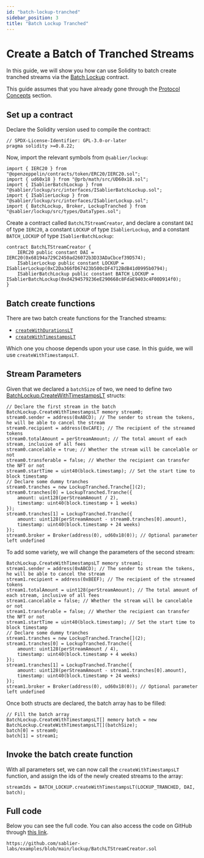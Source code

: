 ```yaml
---
id: "batch-lockup-tranched"
sidebar_position: 3
title: "Batch Lockup Tranched"
---
```



# Create a Batch of Tranched Streams

In this guide, we will show you how can use Solidity to batch create tranched streams via the
[Batch Lockup](/reference/lockup/contracts/contract.SablierBatchLockup) contract.

This guide assumes that you have already gone through the [Protocol Concepts](/concepts/streaming) section.

<CautionNonProduction />

## Set up a contract

Declare the Solidity version used to compile the contract:

```solidity
// SPDX-License-Identifier: GPL-3.0-or-later
pragma solidity >=0.8.22;
```

Now, import the relevant symbols from `@sablier/lockup`:

```solidity
import { IERC20 } from "@openzeppelin/contracts/token/ERC20/IERC20.sol";
import { ud60x18 } from "@prb/math/src/UD60x18.sol";
import { ISablierBatchLockup } from "@sablier/lockup/src/interfaces/ISablierBatchLockup.sol";
import { ISablierLockup } from "@sablier/lockup/src/interfaces/ISablierLockup.sol";
import { BatchLockup, Broker, LockupTranched } from "@sablier/lockup/src/types/DataTypes.sol";
```

Create a contract called `BatchLTStreamCreator`, and declare a constant `DAI` of type `IERC20`, a constant `LOCKUP` of
type `ISablierLockup`, and a constant `BATCH_LOCKUP` of type `ISablierBatchLockup`:

```solidity
contract BatchLTStreamCreator {
    IERC20 public constant DAI = IERC20(0x68194a729C2450ad26072b3D33ADaCbcef39D574);
    ISablierLockup public constant LOCKUP = ISablierLockup(0xC2Da366fD67423b500cDF4712BdB41d0995b0794);
    ISablierBatchLockup public constant BATCH_LOCKUP = ISablierBatchLockup(0xd4294579236eE290668c8FdaE9403c4F00D914f0);
}
```

<HardcodedDemonstration protocol="Lockup" />

## Batch create functions

There are two batch create functions for the Tranched streams:

- [`createWithDurationsLT`](/reference/lockup/contracts/contract.SablierBatchLockup#createwithdurationslt)
- [`createWithTimestampsLT`](/reference/lockup/contracts/contract.SablierBatchLockup#createwithtimestampslt)

Which one you choose depends upon your use case. In this guide, we will use `createWithTimestampsLT`.

<BatchCommonSteps />

## Stream Parameters

Given that we declared a `batchSize` of two, we need to define two
[BatchLockup.CreateWithTimestampsLT](/reference/lockup/contracts/types/library.BatchLockup#createwithtimestampslt)
structs:

```solidity
// Declare the first stream in the batch
BatchLockup.CreateWithTimestampsLT memory stream0;
stream0.sender = address(0xABCD); // The sender to stream the tokens, he will be able to cancel the stream
stream0.recipient = address(0xCAFE); // The recipient of the streamed tokens
stream0.totalAmount = perStreamAmount; // The total amount of each stream, inclusive of all fees
stream0.cancelable = true; // Whether the stream will be cancelable or not
stream0.transferable = false; // Whether the recipient can transfer the NFT or not
stream0.startTime = uint40(block.timestamp); // Set the start time to block timestamp
// Declare some dummy tranches
stream0.tranches = new LockupTranched.Tranche[](2);
stream0.tranches[0] = LockupTranched.Tranche({
    amount: uint128(perStreamAmount / 2),
    timestamp: uint40(block.timestamp + 1 weeks)
});
stream0.tranches[1] = LockupTranched.Tranche({
    amount: uint128(perStreamAmount - stream0.tranches[0].amount),
    timestamp: uint40(block.timestamp + 24 weeks)
});
stream0.broker = Broker(address(0), ud60x18(0)); // Optional parameter left undefined
```

To add some variety, we will change the parameters of the second stream:

```solidity
BatchLockup.CreateWithTimestampsLT memory stream1;
stream1.sender = address(0xABCD); // The sender to stream the tokens, he will be able to cancel the stream
stream1.recipient = address(0xBEEF); // The recipient of the streamed tokens
stream1.totalAmount = uint128(perStreamAmount); // The total amount of each stream, inclusive of all fees
stream1.cancelable = false; // Whether the stream will be cancelable or not
stream1.transferable = false; // Whether the recipient can transfer the NFT or not
stream1.startTime = uint40(block.timestamp); // Set the start time to block timestamp
// Declare some dummy tranches
stream1.tranches = new LockupTranched.Tranche[](2);
stream1.tranches[0] = LockupTranched.Tranche({
    amount: uint128(perStreamAmount / 4),
    timestamp: uint40(block.timestamp + 4 weeks)
});
stream1.tranches[1] = LockupTranched.Tranche({
    amount: uint128(perStreamAmount - stream1.tranches[0].amount),
    timestamp: uint40(block.timestamp + 24 weeks)
});
stream1.broker = Broker(address(0), ud60x18(0)); // Optional parameter left undefined
```

Once both structs are declared, the batch array has to be filled:

```solidity
// Fill the batch array
BatchLockup.CreateWithTimestampsLT[] memory batch = new BatchLockup.CreateWithTimestampsLT[](batchSize);
batch[0] = stream0;
batch[1] = stream1;
```

## Invoke the batch create function

With all parameters set, we can now call the `createWithTimestampsLT` function, and assign the ids of the newly created
streams to the array:

```solidity
streamIds = BATCH_LOCKUP.createWithTimestampsLT(LOCKUP_TRANCHED, DAI, batch);
```

## Full code

Below you can see the full code. You can also access the code on GitHub through
[this link](https://github.com/sablier-labs/examples/blob/main/lockup/BatchLTStreamCreator.sol).

```solidity reference title="Batch Lockup Tranched stream creator"
https://github.com/sablier-labs/examples/blob/main/lockup/BatchLTStreamCreator.sol
```
